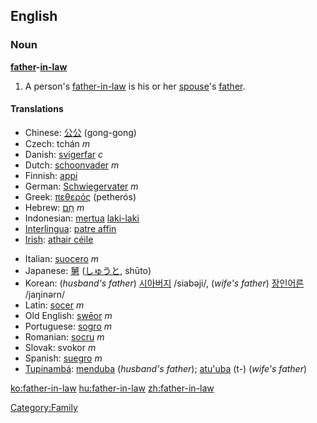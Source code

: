==English==

===Noun===
'''[[father]]-[[in-law]]'''
# A person's [[father-in-law]] is his or her [[spouse]]'s [[father]].

====Translations====
{{top}}
*Chinese: [[公公]] (gong-gong)
*Czech: tchán  ''m''
*Danish: [[svigerfar]] ''c''
*Dutch: [[schoonvader]] ''m''
*Finnish: [[appi]]
*German: [[Schwiegervater]] ''m''
*Greek: [[πεθερός]] (petherós)
*Hebrew: [[חם|חָם]] ''m''
*Indonesian: [[mertua]] [[laki-laki]]
*[[Interlingua]]: [[patre affin]]
*[[Irish]]: [[athair céile]]
{{mid}}
*Italian: [[suocero]] ''m''
*Japanese: [[舅]] ([[しゅうと]], shūto)
*Korean: (''husband's father'') [[시아버지]] /siabəji/, (''wife's father'') [[장인어른]] /jaŋinərn/
*Latin: [[socer]] ''m''
*Old English: [[sweor|swēor]] ''m''
*Portuguese: [[sogro]] ''m''
*Romanian: [[socru]] ''m''
*Slovak: svokor ''m''
*Spanish: [[suegro]] ''m''
*[[Tupinambá]]: [[menduba]] (''husband's father''); [[atu'uba]] (t-) (''wife's father'')
{{bottom}}

[[Category:Family]]

[[ko:father-in-law]]
[[hu:father-in-law]]
[[zh:father-in-law]]